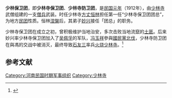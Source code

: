 '''少林保卫团'''，即'''少林寺保卫团'''、'''少林寺防卫团'''，是[[民国元年|民国元年]]（1912年），由[[少林寺|少林寺]]武僧组建的一支[[僧兵|僧兵]]武装。时任少林寺[[方丈|方丈]][[恒林|恒林]]担任第一任“少林寺保卫团团总”，为地方[[民团|民团]]性质。恒林[[涅槃|涅槃]]后，其弟子[[妙兴|妙兴]]接任「团总」的职务。

少林寺保卫团在成立之初，曾积极维护当地治安，多次击败当地流竄的[[土匪|土匪]]。后来妙兴率少林寺保卫团加入了[[吴佩孚|吴佩孚]]的军队，[[冯玉祥|冯玉祥]]參與[[國民黨北伐|國民黨北伐]]，少林寺防卫团在與馮的交战中被消灭，最终导致[[石友三|石友三]]率兵[[火烧少林寺|火烧少林寺]]。<ref>{{cite web|title=70年前绝密照片揭少林僧兵真相 被冯玉祥焚寺屠灭|url=http://fo.ifeng.com/news/detail_2014_05/14/36313671_0.shtml|publisher=凤凰网|accessdate=2014年5月14日|archive-date=2014年5月17日|archive-url=https://web.archive.org/web/20140517223543/http://fo.ifeng.com/news/detail_2014_05/14/36313671_0.shtml|dead-url=no}}</ref>
== 参考文献 ==
{{Reflist}}

[[Category:河南民国时期军事组织|Category:河南民国时期军事组织]]
[[Category:少林寺|Category:少林寺]]